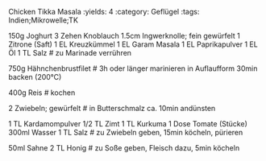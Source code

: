 Chicken Tikka Masala
:yields: 4
:category: Geflügel
:tags: Indien;Mikrowelle;TK

150g Joghurt
3 Zehen Knoblauch
1.5cm Ingwerknolle; fein gewürfelt
1 Zitrone (Saft)
1 EL Kreuzkümmel
1 EL Garam Masala
1 EL Paprikapulver
1 EL Öl
1 TL Salz
# zu Marinade verrühren

750g Hähnchenbrustfilet
# 3h oder länger marinieren
  in Auflaufform 30min backen (200°C)

400g Reis
# kochen

2 Zwiebeln; gewürfelt
# in Butterschmalz ca. 10min andünsten

1 TL Kardamompulver
1/2 TL Zimt
1 TL Kurkuma
1 Dose Tomate (Stücke)
300ml Wasser
1 TL Salz
# zu Zwiebeln geben, 15min köcheln, pürieren

50ml Sahne
2 TL Honig
# zu Soße geben, Fleisch dazu, 5min köcheln





